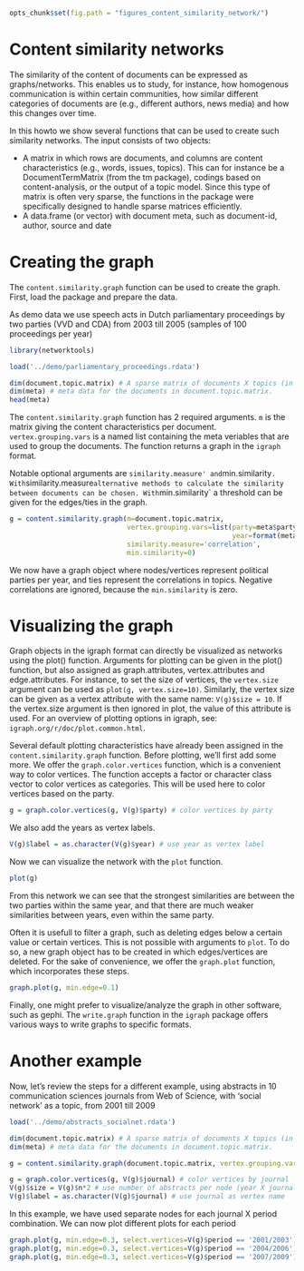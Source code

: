 ```r
opts_chunk$set(fig.path = "figures_content_similarity_network/")
```


Content similarity networks
==========================

The similarity of the content of documents can be expressed as graphs/networks. This enables us to study, for instance, how homogenous communication is within certain communities, how similar different categories of documents are (e.g., different authors, news media) and how this changes over time.

In this howto we show several functions that can be used to create such similarity networks. The input consists of two objects: 

- A matrix in which rows are documents, and columns are content characteristics (e.g., words, issues, topics). This can for instance be a DocumentTermMatrix (from the tm package), codings based on content-analysis, or the output of a topic model. Since this type of matrix is often very sparse, the functions in the package were specifically designed to handle sparse matrices efficiently.
- A data.frame (or vector) with document meta, such as document-id, author, source and date

Creating the graph
=====================

The `content.similarity.graph` function can be used to create the graph. First, load the package and prepare the data.

As demo data we use speech acts in Dutch parliamentary proceedings by two parties (VVD and CDA) from 2003 till 2005 (samples of 100 proceedings per year)

```r
library(networktools)

load('../demo/parliamentary_proceedings.rdata')

dim(document.topic.matrix) # A sparse matrix of documents X topics (in this case the results from a topic model (LDA). Sample from a set 73300 speech acts, with 200 topics)
dim(meta) # meta data for the documents in document.topic.matrix. 
head(meta)
```

The `content.similarity.graph` function has 2 required arguments. `m` is the matrix giving the content characteristics per document. `vertex.grouping.vars` is a named list containing the meta veriables that are used to group the documents. The function returns a graph in the `igraph` format. 

Notable optional arguments are `similarity.measure' and `min.similarity`. With `similarity.measure` alternative methods to calculate the similarity between documents can be chosen. With `min.similarity` a threshold can be given for the edges/ties in the graph.

```r
g = content.similarity.graph(m=document.topic.matrix, 
                             vertex.grouping.vars=list(party=meta$party, 
                                                       year=format(meta$date, '%Y')), 
                             similarity.measure='correlation',
                             min.similarity=0)
```


We now have a graph object where nodes/vertices represent political parties per year, and ties represent the correlations in topics. Negative correlations are ignored, because the `min.similarity` is zero. 

Visualizing the graph
=====================

Graph objects in the igraph format can directly be visualized as networks using the plot() function. Arguments for plotting can be given in the plot() function, but also assigned as graph.attributes, vertex.attributes and edge.attributes. For instance, to set the size of vertices, the `vertex.size` argument can be used as `plot(g, vertex.size=10)`. Similarly, the vertex size can be given as a vertex attribute with the same name: `V(g)$size = 10`. If the vertex.size argument is then ignored in plot, the value of this attribute is used. For an overview of plotting options in igraph, see: `igraph.org/r/doc/plot.common.html`.

Several default plotting characteristics have already been assigned in the `content.similarity.graph` function. Before plotting, we'll first add some more. We offer the `graph.color.vertices` function, which is a convenient way to color vertices. The function accepts a factor or character class vector to color vertices as categories. This will be used here to color vertices based on the party. 

```r
g = graph.color.vertices(g, V(g)$party) # color vertices by party
```

We also add the years as vertex labels.

```r
V(g)$label = as.character(V(g)$year) # use year as vertex label
```

Now we can visualize the network with the `plot` function.

```r
plot(g)
```

From this network we can see that the strongest similarities are between the two parties within the same year, and that there are much weaker similarities between years, even within the same party.

Often it is usefull to filter a graph, such as deleting edges below a certain value or certain vertices. This is not possible with arguments to `plot`. To do so, a new graph object has to be created in which edges/vertices are deleted. For the sake of convenience, we offer the `graph.plot` function, which incorporates these steps.

```r
graph.plot(g, min.edge=0.1)
```

Finally, one might prefer to visualize/analyze the graph in other software, such as gephi. The `write.graph` function in the `igraph` package offers various ways to write graphs to specific formats.

Another example
=====================

Now, let's review the steps for a different example, using abstracts in 10 communication sciences journals from Web of Science, with 'social network' as a topic, from 2001 till 2009

```r
load('../demo/abstracts_socialnet.rdata')

dim(document.topic.matrix) # A sparse matrix of documents X topics (in this case a sample of the results from a topic model (LDA) over 848 abstracts, with 25 topics)
dim(meta) # meta data for the documents in document.topic.matrix. 

g = content.similarity.graph(document.topic.matrix, vertex.grouping.vars=list(journal=meta$journal, period=meta$period), similarity.measure='correlation', min.similarity=0)

g = graph.color.vertices(g, V(g)$journal) # color vertices by journal
V(g)$size = V(g)$n*2 # use number of abstracts per node (year X journal) 
V(g)$label = as.character(V(g)$journal) # use journal as vertex name
```

In this example, we have used separate nodes for each journal X period combination. We can now plot different plots for each period

```r
graph.plot(g, min.edge=0.3, select.vertices=V(g)$period == '2001/2003')
graph.plot(g, min.edge=0.3, select.vertices=V(g)$period == '2004/2006')
graph.plot(g, min.edge=0.3, select.vertices=V(g)$period == '2007/2009')
```
